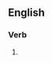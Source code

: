==English==

===Verb===
{{head|en|present participle}}

# {{present participle of|predominate|lang=en|nocat=1}}